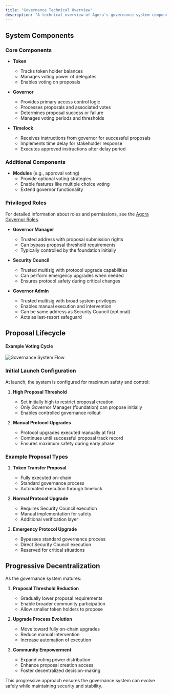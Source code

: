 ```yaml
---
title: "Governance Technical Overview"
description: "A technical overview of Agora's governance system components and the lifecycle of a proposal."
---
```


## System Components

### Core Components

- **Token**
  - Tracks token holder balances
  - Manages voting power of delegates
  - Enables voting on proposals

- **Governor**
  - Provides primary access control logic
  - Processes proposals and associated votes
  - Determines proposal success or failure
  - Manages voting periods and thresholds

- **Timelock**
  - Receives instructions from governor for successful proposals
  - Implements time delay for stakeholder response
  - Executes approved instructions after delay period

### Additional Components

- **Modules** (e.g., approval voting)
  - Provide optional voting strategies
  - Enable features like multiple choice voting
  - Extend governor functionality

### Privileged Roles

For detailed information about roles and permissions, see the [Agora Governor Roles](/agora-governor-roles).

- **Governor Manager**
  - Trusted address with proposal submission rights
  - Can bypass proposal threshold requirements
  - Typically controlled by the foundation initially

- **Security Council**
  - Trusted multisig with protocol upgrade capabilities
  - Can perform emergency upgrades when needed
  - Ensures protocol safety during critical changes

- **Governor Admin**
  - Trusted multisig with broad system privileges
  - Enables manual execution and intervention
  - Can be same address as Security Council (optional)
  - Acts as last-resort safeguard

## Proposal Lifecycle

#### Example Voting Cycle

![Governance System Flow](/images/governance/ExampleVotingCycle.png)

### Initial Launch Configuration

At launch, the system is configured for maximum safety and control:

1. **High Proposal Threshold**
   - Set initially high to restrict proposal creation
   - Only Governor Manager (foundation) can propose initially
   - Enables controlled governance rollout

2. **Manual Protocol Upgrades**
   - Protocol upgrades executed manually at first
   - Continues until successful proposal track record
   - Ensures maximum safety during early phase

### Example Proposal Types

1. **Token Transfer Proposal**
   - Fully executed on-chain
   - Standard governance process
   - Automated execution through timelock

2. **Normal Protocol Upgrade**
   - Requires Security Council execution
   - Manual implementation for safety
   - Additional verification layer

3. **Emergency Protocol Upgrade**
   - Bypasses standard governance process
   - Direct Security Council execution
   - Reserved for critical situations

## Progressive Decentralization

As the governance system matures:

1. **Proposal Threshold Reduction**
   - Gradually lower proposal requirements
   - Enable broader community participation
   - Allow smaller token holders to propose

2. **Upgrade Process Evolution**
   - Move toward fully on-chain upgrades
   - Reduce manual intervention
   - Increase automation of execution

3. **Community Empowerment**
   - Expand voting power distribution
   - Enhance proposal creation access
   - Foster decentralized decision-making

This progressive approach ensures the governance system can evolve safely while maintaining security and stability.
